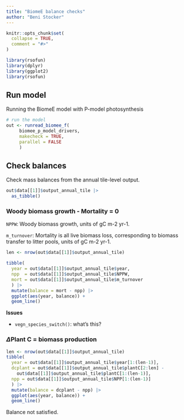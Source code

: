 ```yaml
---
title: "BiomeE balance checks"
author: "Beni Stocker"
---
```


```r
knitr::opts_chunk$set(
  collapse = TRUE,
  comment = "#>"
)

library(rsofun)
library(dplyr)
library(ggplot2)
library(rsofun)
```


## Run model

Running the BiomeE model with P-model photosynthesis

```r
# run the model
out <- runread_biomee_f(
     biomee_p_model_drivers,
     makecheck = TRUE,
     parallel = FALSE
     )
```


## Check balances

Check mass balances from the annual tile-level output.
```r
out$data[[1]]$output_annual_tile |> 
  as_tibble()
```

### Woody biomass growth - Mortality = 0

`NPPW`: Woody biomass growth, units of gC m-2 yr-1. 

`m_turnover`: Mortality is all live biomass loss, corresponding to biomass transfer to litter pools, units of gC m-2 yr-1.

```r
len <- nrow(out$data[[1]]$output_annual_tile)

tibble(
  year = out$data[[1]]$output_annual_tile$year,
  npp  = out$data[[1]]$output_annual_tile$NPPW,
  mort = out$data[[1]]$output_annual_tile$m_turnover
  ) |> 
  mutate(balance = mort - npp) |> 
  ggplot(aes(year, balance)) +
  geom_line()
```

**Issues**

- `vegn_species_switch()`: what's this?

### $\Delta$Plant C = biomass production

```r
len <- nrow(out$data[[1]]$output_annual_tile)
tibble(
  year = out$data[[1]]$output_annual_tile$year[1:(len-1)],
  dcplant = out$data[[1]]$output_annual_tile$plantC[2:len] - 
    out$data[[1]]$output_annual_tile$plantC[1:(len-1)],
  npp = out$data[[1]]$output_annual_tile$NPP[1:(len-1)]
  ) |> 
  mutate(balance = dcplant - npp) |> 
  ggplot(aes(year, balance)) +
  geom_line()
```

Balance not satisfied.




